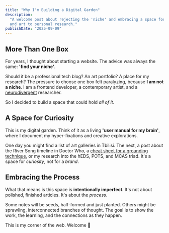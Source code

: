 ```yaml
---
title: "Why I'm Building a Digital Garden"
description:
  "A welcome post about rejecting the 'niche' and embracing a space for all my interests - from tech
  and art to personal research."
publishDate: "2025-09-09"
---
```


## More Than One Box

For years, I thought about starting a website. The advice was always the same: **'find your
niche'**.

Should it be a professional tech blog? An art portfolio? A place for my research? The pressure to
choose one box felt paralyzing, because **I am not a niche**. I am a frontend developer, a
contemporary artist, and a [neurodivergent](/feed/neurodivergent-glossary/) researcher.

So I decided to build a space that could hold _all of it_.

## A Space for Curiosity

This is my digital garden. Think of it as a living **'user manual for my brain'**, where I document
my hyper-fixations and creative explorations.

One day you might find a list of art galleries in Tbilisi. The next, a post about the River Song
timeline in Doctor Who, a [cheat sheet for a grounding technique](/feed/remembering-grounding-technique/), or my research into the hEDS, POTS,
and MCAS triad. It's a space for _curiosity_, not for a _brand_.

## Embracing the Process

What that means is this space is **intentionally imperfect**. It's not about polished, finished
articles. It's about the _process_.

Some notes will be seeds, half-formed and just planted. Others might be sprawling, interconnected
branches of thought. The goal is to show the work, the learning, and the connections as they happen.

This is my corner of the web. Welcome &#129655;

